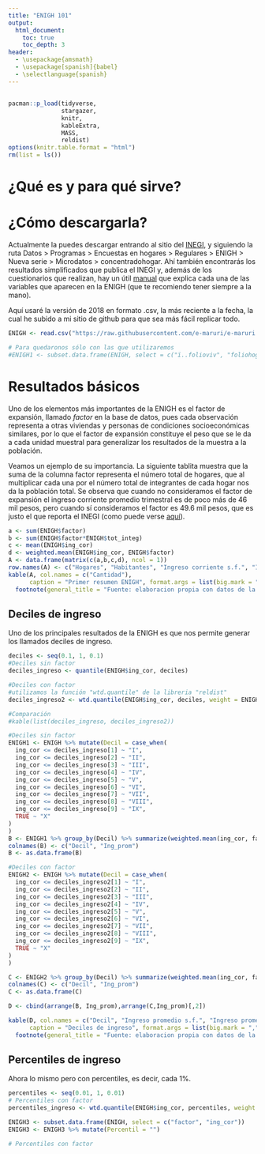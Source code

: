 ```yaml
---
title: "ENIGH 101"
output:
  html_document:
    toc: true
    toc_depth: 3
header:
  - \usepackage{amsmath}
  - \usepackage[spanish]{babel}
  - \selectlanguage{spanish}
---
```

\renewcommand{\tablename}{Tabla} 
---
```r
pacman::p_load(tidyverse, 
               stargazer,
               knitr,
               kableExtra,
               MASS,
               reldist)
options(knitr.table.format = "html")
rm(list = ls())
```

# ¿Qué es y para qué sirve? 

# ¿Cómo descargarla?

Actualmente la puedes descargar entrando al sitio del [INEGI](https://www.inegi.org.mx/), y siguiendo la ruta Datos > Programas > Encuestas en hogares > Regulares > ENIGH > Nueva serie > Microdatos > concentradohogar. Ahí también encontrarás los resultados simplificados que publica el INEGI y, además de los cuestionarios que realizan, hay un útil [manual](https://www.inegi.org.mx/contenidos/programas/enigh/nc/2018/doc/enigh18_descriptor_archivos_fd_ns.pdf) que explica cada una de las variables que aparecen en la ENIGH (que te recomiendo tener siempre a la mano). 

Aquí usaré la versión de 2018 en formato .csv, la más reciente a la fecha, la cual he subido a mi sitio de github para que sea más fácil replicar todo. 

```r
ENIGH <- read.csv("https://raw.githubusercontent.com/e-maruri/e-maruri.github.io/master/ENIGH_concentradohogar_2018.csv")

# Para quedaronos sólo con las que utilizaremos 
#ENIGH1 <- subset.data.frame(ENIGH, select = c("ï..folioviv", "foliohog", "ing_cor", "ingtrab", "trabajo", "negocio", "otros_trab", "rentas", "utilidad", "arrenda", "transfer", "jubilacion", "becas", "donativos", "remesas", "bene_gob", "transf_hog", "trans_inst", "estim_alqu", "otros_ing","factor","upm","est_dis"))
```

# Resultados básicos
Uno de los elementos más importantes de la ENIGH es el factor de expansión, llamado *factor* en la base de datos, pues cada observación representa a otras viviendas y personas de condiciones socioeconómicas similares, por lo que el factor de expansión constituye el peso que se le da a cada unidad muestral para  generalizar los resultados de la muestra a la población. 

Veamos un ejemplo de su importancia. La siguiente tablita muestra que la suma de la columna factor representa el número total de hogares, que al multiplicar cada una por el número total de integrantes de cada hogar nos da la población total. Se observa que cuando no consideramos el factor de expansión el ingreso corriente promedio trimestral es de poco más de 46 mil pesos, pero cuando sí consideramos el factor es 49.6 mil pesos, que es justo el que reporta el INEGI (como puede verse [aquí](https://www.inegi.org.mx/contenidos/programas/enigh/nc/2018/doc/enigh2018_ns_presentacion_resultados.pdf)).

```r
a <- sum(ENIGH$factor)
b <- sum(ENIGH$factor*ENIGH$tot_integ)
c <- mean(ENIGH$ing_cor)
d <- weighted.mean(ENIGH$ing_cor, ENIGH$factor)
A <- data.frame(matrix(c(a,b,c,d), ncol = 1))
row.names(A) <- c("Hogares", "Habitantes", "Ingreso corriente s.f.", "Ingreso corriente c.f.")
kable(A, col.names = c("Cantidad"), 
      caption = "Primer resumen ENIGH", format.args = list(big.mark = ","), digits = 0) %>%
  footnote(general_title = "Fuente: elaboracion propia con datos de la ENIGH, INEGI.", general = "")
```

## Deciles de ingreso 
Uno de los principales resultados de la ENIGH es que nos permite generar los llamados deciles de ingreso. 

```r
deciles <- seq(0.1, 1, 0.1)
#Deciles sin factor
deciles_ingreso <- quantile(ENIGH$ing_cor, deciles)

#Deciles con factor
#utilizamos la función "wtd.quantile" de la libreria "reldist"
deciles_ingreso2 <- wtd.quantile(ENIGH$ing_cor, deciles, weight = ENIGH$factor)

#Comparación 
#kable(list(deciles_ingreso, deciles_ingreso2))

#Deciles sin factor
ENIGH1 <- ENIGH %>% mutate(Decil = case_when(
  ing_cor <= deciles_ingreso[1] ~ "I", 
  ing_cor <= deciles_ingreso[2] ~ "II",
  ing_cor <= deciles_ingreso[3] ~ "III",
  ing_cor <= deciles_ingreso[4] ~ "IV",
  ing_cor <= deciles_ingreso[5] ~ "V",
  ing_cor <= deciles_ingreso[6] ~ "VI",
  ing_cor <= deciles_ingreso[7] ~ "VII",
  ing_cor <= deciles_ingreso[8] ~ "VIII",
  ing_cor <= deciles_ingreso[9] ~ "IX",
  TRUE ~ "X"
)
)
B <- ENIGH1 %>% group_by(Decil) %>% summarize(weighted.mean(ing_cor, factor)) 
colnames(B) <- c("Decil", "Ing_prom")
B <- as.data.frame(B)

#Deciles con factor
ENIGH2 <- ENIGH %>% mutate(Decil = case_when(
  ing_cor <= deciles_ingreso2[1] ~ "I", 
  ing_cor <= deciles_ingreso2[2] ~ "II",
  ing_cor <= deciles_ingreso2[3] ~ "III",
  ing_cor <= deciles_ingreso2[4] ~ "IV",
  ing_cor <= deciles_ingreso2[5] ~ "V",
  ing_cor <= deciles_ingreso2[6] ~ "VI",
  ing_cor <= deciles_ingreso2[7] ~ "VII",
  ing_cor <= deciles_ingreso2[8] ~ "VIII",
  ing_cor <= deciles_ingreso2[9] ~ "IX",
  TRUE ~ "X"
)
)

C <- ENIGH2 %>% group_by(Decil) %>% summarize(weighted.mean(ing_cor, factor)) 
colnames(C) <- c("Decil", "Ing_prom")
C <- as.data.frame(C)

D <- cbind(arrange(B, Ing_prom),arrange(C,Ing_prom)[,2])

kable(D, col.names = c("Decil", "Ingreso promedio s.f.", "Ingreso promedio c.f."), 
      caption = "Deciles de ingreso", format.args = list(big.mark = ","), digits = 0) %>%
  footnote(general_title = "Fuente: elaboracion propia con datos de la ENIGH, INEGI.", general = "")
```

## Percentiles de ingreso 
Ahora lo mismo pero con percentiles, es decir, cada 1%. 

```r
percentiles <- seq(0.01, 1, 0.01)
# Percentiles con factor
percentiles_ingreso <- wtd.quantile(ENIGH$ing_cor, percentiles, weight = ENIGH$factor)

ENIGH3 <- subset.data.frame(ENIGH, select = c("factor", "ing_cor"))
ENIGH3 <- ENIGH3 %>% mutate(Percentil = "")

# Percentiles con factor

```
